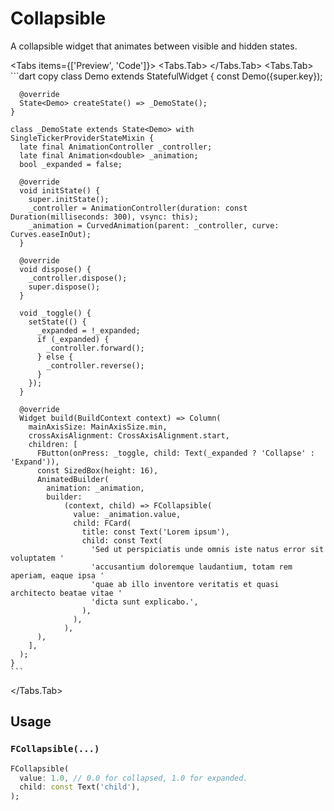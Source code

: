 
# Collapsible

A collapsible widget that animates between visible and hidden states.

<LinkBadgeGroup>
    <LinkBadge label="API Reference" href="https://pub.dev/documentation/forui/latest/forui.foundation/FCollapsible-class.html"/>
</LinkBadgeGroup>

<Tabs items={['Preview', 'Code']}>
  <Tabs.Tab>
    <Widget name='collapsible' query={{}} height={400}/>
  </Tabs.Tab>
  <Tabs.Tab>
    ```dart copy
    class Demo extends StatefulWidget {
      const Demo({super.key});

      @override
      State<Demo> createState() => _DemoState();
    }

    class _DemoState extends State<Demo> with SingleTickerProviderStateMixin {
      late final AnimationController _controller;
      late final Animation<double> _animation;
      bool _expanded = false;

      @override
      void initState() {
        super.initState();
        _controller = AnimationController(duration: const Duration(milliseconds: 300), vsync: this);
        _animation = CurvedAnimation(parent: _controller, curve: Curves.easeInOut);
      }

      @override
      void dispose() {
        _controller.dispose();
        super.dispose();
      }

      void _toggle() {
        setState(() {
          _expanded = !_expanded;
          if (_expanded) {
            _controller.forward();
          } else {
            _controller.reverse();
          }
        });
      }

      @override
      Widget build(BuildContext context) => Column(
        mainAxisSize: MainAxisSize.min,
        crossAxisAlignment: CrossAxisAlignment.start,
        children: [
          FButton(onPress: _toggle, child: Text(_expanded ? 'Collapse' : 'Expand')),
          const SizedBox(height: 16),
          AnimatedBuilder(
            animation: _animation,
            builder:
                (context, child) => FCollapsible(
                  value: _animation.value,
                  child: FCard(
                    title: const Text('Lorem ipsum'),
                    child: const Text(
                      'Sed ut perspiciatis unde omnis iste natus error sit voluptatem '
                      'accusantium doloremque laudantium, totam rem aperiam, eaque ipsa '
                      'quae ab illo inventore veritatis et quasi architecto beatae vitae '
                      'dicta sunt explicabo.',
                    ),
                  ),
                ),
          ),
        ],
      );
    }
    ```
  </Tabs.Tab>
</Tabs>

## Usage

### `FCollapsible(...)`

```dart copy
FCollapsible(
  value: 1.0, // 0.0 for collapsed, 1.0 for expanded.
  child: const Text('child'),
);
```
